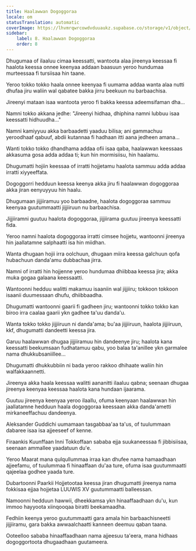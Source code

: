 ```yaml
---
title: Haalawwan Dogoggoraa
locale: om
statusTranslation: automatic
coverImage: https://lhvmrqwrcowdvduuaukz.supabase.co/storage/v1/object/public/strapi-uploads/small_cover-tratado-de-psicologia-revolucionaria.webp-5e15e1cec4e0ebebcde5d7fc7565d8fd.webp
sidebar:
    label: 8. Haalawwan Dogoggoraa
    order: 8
---
```

Dhugumaa of ilaaluu cimaa keessatti, wantoota alaa jireenya keessaa fi haalota keessa onnee keenyaa addaan baasuun yeroo hundumaa murteessaa fi tursiisaa hin taane.

Yeroo tokko tokko haala onnee keenyaa fi uumama addaa wanta alaa nutti dhufaa jiru waliin wal qabatee bakka jirru beekuun nu barbaachisa.

Jireenyi mataan isaa wantoota yeroo fi bakka keessa adeemsifaman dha...

Namni tokko akkana jedhe: "Jireenyi hidhaa, dhiphina namni lubbuu isaa keessatti hidhuudha..."

Namni kamiyyuu akka barbaadetti yaaduu bilisa; ani gammachuu yeroodhaaf qabuuf, abdii kutannaa fi hadhaan itti aana jedheen amana...

Wanti tokko tokko dhandhama addaa ofii isaa qaba, haalawwan keessaas akkasuma gosa adda addaa ti; kun hin mormisiisu, hin haalamu.

Dhugumatti hojiin keessaa of irratti hojjetamu haalota sammuu adda addaa irratti xiyyeeffata.

Dogoggorri hedduun keessa keenya akka jiru fi haalawwan dogoggoraa akka jiran eenyuyyuu hin haalu.

Dhugumaan jijjiiramuu yoo barbaadne, haalota dogoggoraa sammuu keenyaa guutummaatti jijjiiruun nu barbaachisa.

Jijjiiramni guutuu haalota dogoggoraa, jijjiirama guutuu jireenya keessatti fida.

Yeroo namni haalota dogoggoraa irratti cimsee hojjetu, wantoonni jireenya hin jaallatamne salphaatti isa hin miidhan.

Wanta dhugaan hojii irra oolchuun, dhugaan miira keessa galchuun qofa hubachuun danda'amu dubbachaa jirra.

Namni of irratti hin hojjenne yeroo hundumaa dhiibbaa keessa jira; akka muka gogaa galaana keessaatti.

Wantoonni hedduu walitti makamuu isaaniin wal jijjiiru; tokkoon tokkoon isaanii duumessaan dhufu, dhiibbaadha.

Dhugumatti wantoonni gaarii fi gadheen jiru; wantoonni tokko tokko kan biroo irra caalaa gaarii ykn gadhee ta'uu danda'u.

Wanta tokko tokko jijjiiruun ni danda'ama; bu'aa jijjiiruun, haalota jijjiiruun, kkf, dhugumatti dandeetti keessa jira.

Garuu haalawwan dhugaa jijjiiramuu hin dandeenye jiru; haalota kana keessatti beekumsaan fudhatamuu qabu, yoo balaa ta'anillee ykn garmalee nama dhukkubsaniillee...

Dhugumatti dhukkubbiin ni bada yeroo rakkoo dhihaate waliin hin walfakkaannetti.

Jireenya akka haala keessaa walitti aananitti ilaaluu qabna; seenaan dhugaa jireenya keenyaa keessaa haalota kana hundaan ijaarama.

Guutuu jireenya keenyaa yeroo ilaallu, ofuma keenyaan haalawwan hin jaallatamne hedduun haala dogoggoraa keessaan akka danda'ametti mirkaneeffachuu dandeenya.

Aleksander Guddichi uumamaan tasgabbaa'aa ta'us, of tuulummaan dabaree isaa isa ajjeeseef of kenne.

Firaankis Kuunffaan Inni Tokkoffaan sababa ejja suukaneessaa fi jibbisiisaa, seenaan ammallee yaadatuun du'e.

Yeroo Maarat mana qulqullummaa irraa kan dhufee nama hamaadhaan ajjeefamu, of tuulummaa fi hinaaffaan du'aa ture, ofuma isaa guutummaatti qajeelaa godhee yaada ture.

Dubartoonni Paarkii Hojjetootaa keessa jiran dhugumatti jireenya nama fokkisaa ejjaa hojjetaa LUUWIS XV guutummaatti balleessan.

Namoonni hedduun hawwii, dheekkamsa ykn hinaaffaadhaan du'u, kun immoo hayyoota xiinqooqaa biratti beekamaadha.

Fedhiin keenya yeroo guutummaatti gara amala hin barbaachisneetti jijjiiramu, gara bakka awwaalchaatti kanneen deemuu qaban taana.

Ooteelloo sababa hinaaffaadhaan nama ajjeesuu ta'eera, mana hidhaas dogoggortoota dhugaadhaan guutameera.

